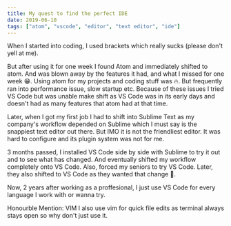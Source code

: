 ```yaml
---
title: My quest to find the perfect IDE
date: 2019-06-10
tags: ["atom", "vscode", "editor", "text editor", "ide"]
---
```


When I started into coding, I used brackets which really sucks (please don't yell at me).

But after using it for one week I found Atom and immediately shifted to atom. And was blown away by the features it had, and what I missed for one week 😁. Using atom for my projects and coding stuff was 🔥. But frequently ran into performance issue, slow startup etc. Because of these issues I tried VS Code but was unable make shift as VS Code was in its early days and doesn't had as many features that atom had at that time.

Later, when I got my first job I had to shift into Sublime Text as my company's workflow depended on Sublime which I must say is the snappiest text editor out there. But IMO it is not the friendliest editor. It was hard to configure and its plugin system was not for me.

3 months passed, I installed VS Code side by side with Sublime to try it out and to see what has changed. And eventually shifted my workflow completely onto VS Code. Also, forced my seniors to try VS Code. Later, they also shifted to VS Code as they wanted that change 😬.

Now, 2 years after working as a proffesional, I just use VS Code for every language I work with or wanna try.

Honourble Mention: VIM
I also use vim for quick file edits as terminal always stays open so why don't just use it.
